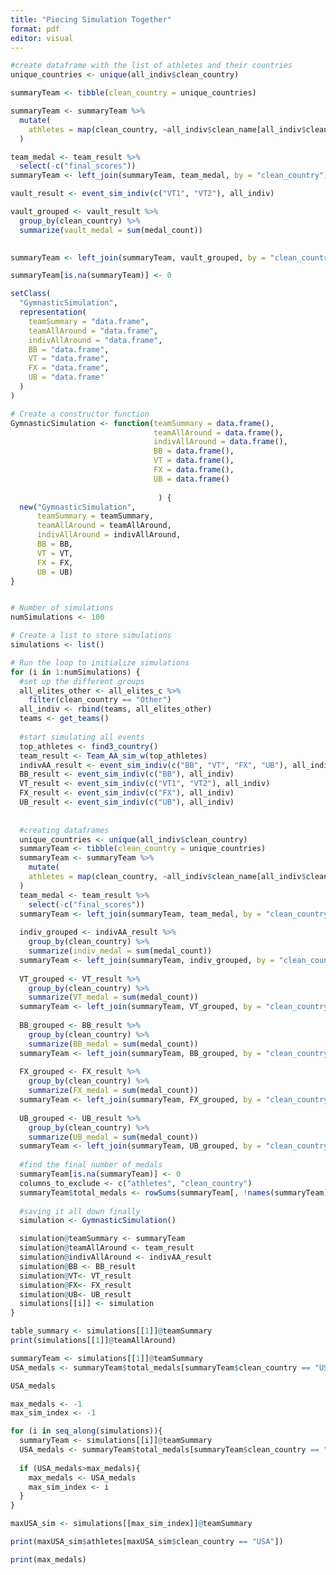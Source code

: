 ```yaml
---
title: "Piecing Simulation Together"
format: pdf
editor: visual
---
```


```r
#create dataframe with the list of athletes and their countries
unique_countries <- unique(all_indiv$clean_country)

summaryTeam <- tibble(clean_country = unique_countries)

summaryTeam <- summaryTeam %>%
  mutate(
    athletes = map(clean_country, ~all_indiv$clean_name[all_indiv$clean_country == .x])
  )
```

```r
team_medal <- team_result %>%
  select(-c("final_scores"))
summaryTeam <- left_join(summaryTeam, team_medal, by = "clean_country")

```

```r
vault_result <- event_sim_indiv(c("VT1", "VT2"), all_indiv)

vault_grouped <- vault_result %>%
  group_by(clean_country) %>%
  summarize(vault_medal = sum(medal_count)) 
  

summaryTeam <- left_join(summaryTeam, vault_grouped, by = "clean_country")

summaryTeam[is.na(summaryTeam)] <- 0
```

```r
setClass(
  "GymnasticSimulation",
  representation(
    teamSummary = "data.frame",
    teamAllAround = "data.frame",
    indivAllAround = "data.frame",
    BB = "data.frame",
    VT = "data.frame",
    FX = "data.frame", 
    UB = "data.frame"
  )
)

# Create a constructor function
GymnasticSimulation <- function(teamSummary = data.frame(),
                                teamAllAround = data.frame(),
                                indivAllAround = data.frame(),
                                BB = data.frame(),
                                VT = data.frame(),
                                FX = data.frame(),
                                UB = data.frame()
                              
                                 ) {
  new("GymnasticSimulation",
      teamSummary = teamSummary,
      teamAllAround = teamAllAround,
      indivAllAround = indivAllAround,
      BB = BB,
      VT = VT,
      FX = FX,
      UB = UB)
}



```

```r

# Number of simulations
numSimulations <- 100

# Create a list to store simulations
simulations <- list()

# Run the loop to initialize simulations
for (i in 1:numSimulations) {
  #set up the different groups
  all_elites_other <- all_elites_c %>%
    filter(clean_country == "Other") 
  all_indiv <- rbind(teams, all_elites_other)
  teams <- get_teams()
  
  #start simulating all events
  top_athletes <- find3_country()
  team_result <- Team_AA_sim_w(top_athletes)
  indivAA_result <- event_sim_indiv(c("BB", "VT", "FX", "UB"), all_indiv)
  BB_result <- event_sim_indiv(c("BB"), all_indiv)
  VT_result <- event_sim_indiv(c("VT1", "VT2"), all_indiv)
  FX_result <- event_sim_indiv(c("FX"), all_indiv)
  UB_result <- event_sim_indiv(c("UB"), all_indiv)
  
  
  #creating dataframes
  unique_countries <- unique(all_indiv$clean_country)
  summaryTeam <- tibble(clean_country = unique_countries)
  summaryTeam <- summaryTeam %>%
    mutate(
    athletes = map(clean_country, ~all_indiv$clean_name[all_indiv$clean_country == .x])
  )
  team_medal <- team_result %>%
    select(-c("final_scores"))
  summaryTeam <- left_join(summaryTeam, team_medal, by = "clean_country")
  
  indiv_grouped <- indivAA_result %>%
    group_by(clean_country) %>%
    summarize(indiv_medal = sum(medal_count)) 
  summaryTeam <- left_join(summaryTeam, indiv_grouped, by = "clean_country")
  
  VT_grouped <- VT_result %>%
    group_by(clean_country) %>%
    summarize(VT_medal = sum(medal_count)) 
  summaryTeam <- left_join(summaryTeam, VT_grouped, by = "clean_country")
  
  BB_grouped <- BB_result %>%
    group_by(clean_country) %>%
    summarize(BB_medal = sum(medal_count)) 
  summaryTeam <- left_join(summaryTeam, BB_grouped, by = "clean_country")
  
  FX_grouped <- FX_result %>%
    group_by(clean_country) %>%
    summarize(FX_medal = sum(medal_count)) 
  summaryTeam <- left_join(summaryTeam, FX_grouped, by = "clean_country")
  
  UB_grouped <- UB_result %>%
    group_by(clean_country) %>%
    summarize(UB_medal = sum(medal_count)) 
  summaryTeam <- left_join(summaryTeam, UB_grouped, by = "clean_country")
  
  #find the final number of medals
  summaryTeam[is.na(summaryTeam)] <- 0
  columns_to_exclude <- c("athletes", "clean_country")
  summaryTeam$total_medals <- rowSums(summaryTeam[, !names(summaryTeam) %in% columns_to_exclude])
  
  #saving it all down finally
  simulation <- GymnasticSimulation()

  simulation@teamSummary <- summaryTeam
  simulation@teamAllAround <- team_result
  simulation@indivAllAround <- indivAA_result
  simulation@BB <- BB_result
  simulation@VT<- VT_result
  simulation@FX<- FX_result
  simulation@UB<- UB_result
  simulations[[i]] <- simulation
}


```

```r
table_summary <- simulations[[1]]@teamSummary
print(simulations[[1]]@teamAllAround)
```

```r
summaryTeam <- simulations[[1]]@teamSummary
USA_medals <- summaryTeam$total_medals[summaryTeam$clean_country == "USA"]

USA_medals  

```

```r
max_medals <- -1
max_sim_index <- -1

for (i in seq_along(simulations)){
  summaryTeam <- simulations[[i]]@teamSummary
  USA_medals <- summaryTeam$total_medals[summaryTeam$clean_country == "USA"]
  
  if (USA_medals>max_medals){
    max_medals <- USA_medals
    max_sim_index <- i
  }
}
```

```r
maxUSA_sim <- simulations[[max_sim_index]]@teamSummary
```

```r
print(maxUSA_sim$athletes[maxUSA_sim$clean_country == "USA"])
```

```r
print(max_medals)
```
